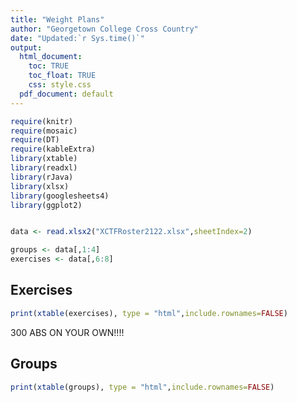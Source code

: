 ```yaml
---
title: "Weight Plans"
author: "Georgetown College Cross Country"
date: "Updated:`r Sys.time()`"
output:
  html_document:
    toc: TRUE
    toc_float: TRUE
    css: style.css
  pdf_document: default
---
```



```r
require(knitr)
require(mosaic)
require(DT)
require(kableExtra)
library(xtable)
library(readxl)
library(rJava)
library(xlsx)
library(googlesheets4)
library(ggplot2)


data <- read.xlsx2("XCTFRoster2122.xlsx",sheetIndex=2)

groups <- data[,1:4]
exercises <- data[,6:8]
```



## Exercises

```r

print(xtable(exercises), type = "html",include.rownames=FALSE)

```

300 ABS ON YOUR OWN!!!!

## Groups

```r

print(xtable(groups), type = "html",include.rownames=FALSE)

```

